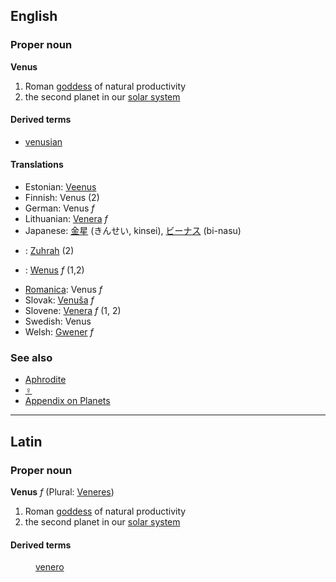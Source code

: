 ==English==
===Proper noun===
'''Venus'''

# Roman [[goddess]] of natural productivity
# the second planet in our [[solar system]]

==== Derived terms ====
*[[venusian]]<!-- capitalisation? -->

==== Translations ====
*Estonian: [[Veenus]]
*Finnish: Venus (2)
*German: Venus ''f''
*Lithuanian: [[Venera]] ''f''
*Japanese: [[金星]] (きんせい, kinsei), [[ビーナス]] (bi-nasu)
*{{ms}}: [[Zuhrah]] (2)
*{{pl}}: [[Wenus]] ''f'' (1,2)
*[[Romanica]]: Venus ''f''
*Slovak: [[Venuša]] ''f''
*Slovene: [[Venera]] ''f'' (1, 2)
*Swedish: Venus
*Welsh: [[Gwener]] ''f''

=== See also ===
*[[Aphrodite]]
*[[♀]]
*[[Wiktionary_Appendix:Planets|Appendix on Planets]]

----

==Latin==
===Proper noun===
'''Venus''' ''f'' (Plural: [[Veneres]])

# Roman [[goddess]] of natural productivity
# the second planet in our [[solar system]]

====Derived terms====
:[[venero]]